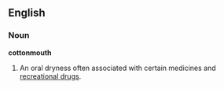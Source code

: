 ==English==
===Noun===
'''cottonmouth'''
# An oral dryness often associated with certain medicines and [[recreational drug]]s.